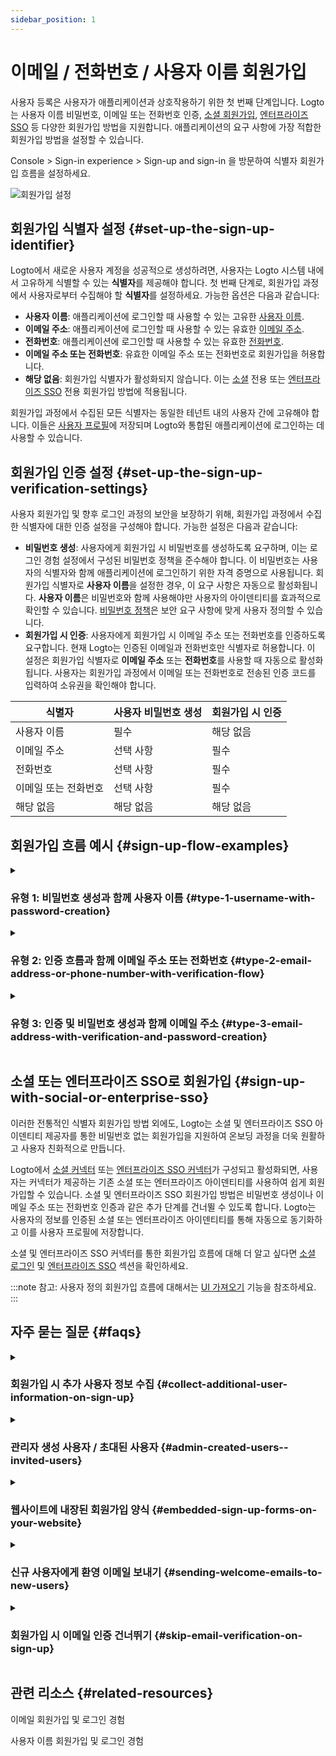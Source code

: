 ```yaml
---
sidebar_position: 1
---
```


# 이메일 / 전화번호 / 사용자 이름 회원가입

사용자 등록은 사용자가 애플리케이션과 상호작용하기 위한 첫 번째 단계입니다. Logto는 사용자 이름 비밀번호, 이메일 또는 전화번호 인증, [소셜 회원가입](/end-user-flows/sign-up-and-sign-in/social-sign-in), [엔터프라이즈 SSO](/end-user-flows/enterprise-sso) 등 다양한 회원가입 방법을 지원합니다. 애플리케이션의 요구 사항에 가장 적합한 회원가입 방법을 설정할 수 있습니다.

<CloudLink to="/sign-in-experience/sign-up-and-sign-in">
  Console > Sign-in experience > Sign-up and sign-in
</CloudLink>
을 방문하여 식별자 회원가입 흐름을 설정하세요.

![회원가입 설정](./assets/sign-in-experience-sign-up.png)

## 회원가입 식별자 설정 \{#set-up-the-sign-up-identifier}

Logto에서 새로운 사용자 계정을 성공적으로 생성하려면, 사용자는 Logto 시스템 내에서 고유하게 식별할 수 있는 **식별자**를 제공해야 합니다. 첫 번째 단계로, 회원가입 과정에서 사용자로부터 수집해야 할 **식별자**를 설정하세요. 가능한 옵션은 다음과 같습니다:

- **사용자 이름**: 애플리케이션에 로그인할 때 사용할 수 있는 고유한 [사용자 이름](/user-management/user-data#username).
- **이메일 주소**: 애플리케이션에 로그인할 때 사용할 수 있는 유효한 [이메일 주소](/user-management/user-data#primary_email).
- **전화번호**: 애플리케이션에 로그인할 때 사용할 수 있는 유효한 [전화번호](/user-management/user-data#primary_phone).
- **이메일 주소 또는 전화번호**: 유효한 이메일 주소 또는 전화번호로 회원가입을 허용합니다.
- **해당 없음**: 회원가입 식별자가 활성화되지 않습니다. 이는 [소셜](/end-user-flows/sign-up-and-sign-in/social-sign-in) 전용 또는 [엔터프라이즈 SSO](/end-user-flows/enterprise-sso) 전용 회원가입 방법에 적용됩니다.

회원가입 과정에서 수집된 모든 식별자는 동일한 테넌트 내의 사용자 간에 고유해야 합니다. 이들은 [사용자 프로필](/user-management/user-data#user-profile)에 저장되며 Logto와 통합된 애플리케이션에 로그인하는 데 사용할 수 있습니다.

## 회원가입 인증 설정 \{#set-up-the-sign-up-verification-settings}

사용자 회원가입 및 향후 로그인 과정의 보안을 보장하기 위해, 회원가입 과정에서 수집한 식별자에 대한 인증 설정을 구성해야 합니다. 가능한 설정은 다음과 같습니다:

- **비밀번호 생성**: 사용자에게 회원가입 시 비밀번호를 생성하도록 요구하며, 이는 로그인 경험 설정에서 구성된 비밀번호 정책을 준수해야 합니다. 이 비밀번호는 사용자의 식별자와 함께 애플리케이션에 로그인하기 위한 자격 증명으로 사용됩니다. 회원가입 식별자로 **사용자 이름**을 설정한 경우, 이 요구 사항은 자동으로 활성화됩니다. **사용자 이름**은 비밀번호와 함께 사용해야만 사용자의 아이덴티티를 효과적으로 확인할 수 있습니다. [비밀번호 정책](/end-user-flows/sign-up-and-sign-in/reset-password#set-up-password-policy)은 보안 요구 사항에 맞게 사용자 정의할 수 있습니다.
- **회원가입 시 인증**: 사용자에게 회원가입 시 이메일 주소 또는 전화번호를 인증하도록 요구합니다. 현재 Logto는 인증된 이메일과 전화번호만 식별자로 허용합니다. 이 설정은 회원가입 식별자로 **이메일 주소** 또는 **전화번호**를 사용할 때 자동으로 활성화됩니다. 사용자는 회원가입 과정에서 이메일 또는 전화번호로 전송된 인증 코드를 입력하여 소유권을 확인해야 합니다.

| 식별자               | 사용자 비밀번호 생성 | 회원가입 시 인증 |
| -------------------- | -------------------- | ---------------- |
| 사용자 이름          | 필수                 | 해당 없음        |
| 이메일 주소          | 선택 사항            | 필수             |
| 전화번호             | 선택 사항            | 필수             |
| 이메일 또는 전화번호 | 선택 사항            | 필수             |
| 해당 없음            | 해당 없음            | 해당 없음        |

## 회원가입 흐름 예시 \{#sign-up-flow-examples}

<details>
  <summary>

### 유형 1: 비밀번호 생성과 함께 사용자 이름 \{#type-1-username-with-password-creation}

</summary>

회원가입 식별자로 **사용자 이름**을 선택합니다. 비밀번호 생성이 강제로 활성화됩니다.

![사용자 이름과 비밀번호 회원가입](./assets/sign-up-username-password.png)

</details>

<details>
  <summary>

### 유형 2: 인증 흐름과 함께 이메일 주소 또는 전화번호 \{#type-2-email-address-or-phone-number-with-verification-flow}

</summary>

회원가입 식별자로 **이메일 주소 또는 전화번호**를 선택합니다. **회원가입 시 인증**이 강제로 활성화됩니다.

![이메일 또는 전화번호 회원가입과 인증](./assets/sign-up-email-verification.png)

</details>

<details>
  <summary>

### 유형 3: 인증 및 비밀번호 생성과 함께 이메일 주소 \{#type-3-email-address-with-verification-and-password-creation}

</summary>

회원가입 식별자로 **이메일 주소**를 선택합니다. **회원가입 시 인증**이 강제로 활성화됩니다. **비밀번호 생성**을 활성화하여 사용자에게 회원가입 시 비밀번호를 생성하도록 요구합니다. (전화번호 회원가입 흐름에도 동일하게 적용됩니다)

![이메일 회원가입과 인증 및 비밀번호 생성](./assets/sign-up-email-password.png)

</details>

## 소셜 또는 엔터프라이즈 SSO로 회원가입 \{#sign-up-with-social-or-enterprise-sso}

이러한 전통적인 식별자 회원가입 방법 외에도, Logto는 소셜 및 엔터프라이즈 SSO 아이덴티티 제공자를 통한 비밀번호 없는 회원가입을 지원하여 온보딩 과정을 더욱 원활하고 사용자 친화적으로 만듭니다.

Logto에서 [소셜 커넥터](/connectors/social-connectors) 또는 [엔터프라이즈 SSO 커넥터](/connectors/enterprise-connectors)가 구성되고 활성화되면, 사용자는 커넥터가 제공하는 기존 소셜 또는 엔터프라이즈 아이덴티티를 사용하여 쉽게 회원가입할 수 있습니다. 소셜 및 엔터프라이즈 SSO 회원가입 방법은 비밀번호 생성이나 이메일 주소 또는 전화번호 인증과 같은 추가 단계를 건너뛸 수 있도록 합니다. Logto는 사용자의 정보를 인증된 소셜 또는 엔터프라이즈 아이덴티티를 통해 자동으로 동기화하고 이를 사용자 프로필에 저장합니다.

소셜 및 엔터프라이즈 SSO 커넥터를 통한 회원가입 흐름에 대해 더 알고 싶다면 [소셜 로그인](/end-user-flows/sign-up-and-sign-in/social-sign-in/) 및 [엔터프라이즈 SSO](/end-user-flows/enterprise-sso/) 섹션을 확인하세요.

:::note
참고: 사용자 정의 회원가입 흐름에 대해서는 [UI 가져오기](/customization/bring-your-ui/) 기능을 참조하세요.
:::

## 자주 묻는 질문 \{#faqs}

<details>
  <summary>

### 회원가입 시 추가 사용자 정보 수집 \{#collect-additional-user-information-on-sign-up}

</summary>
  
회원가입 시 추가 사용자 프로필 정보 (예: 전체 이름, 생일, 회사 이름)를 수집하려면 두 가지 옵션이 있습니다:

- **자체 호스팅 온보딩 흐름**: 성공적인 회원가입 후 사용자에게 맞춤형 데이터 수집을 위한 자체 온보딩 흐름으로 리디렉션합니다.
- **UI 가져오기**: 사용자 프로필 설정 API (곧 출시 예정)를 사용하여 UI 가져오기 기능을 통해 사용자 정의 회원가입 흐름을 만듭니다.

</details>

<details>
  <summary>

### 관리자 생성 사용자 / 초대된 사용자 \{#admin-created-users--invited-users}

</summary>

[초대 전용 회원가입 흐름](/end-user-flows/sign-up-and-sign-in/disable-user-registration/#implement-an-invitation-only-sign-up-flow)을 구현하는 방법을 알아보세요.

</details>

<details>
  <summary>

### 웹사이트에 내장된 회원가입 양식 \{#embedded-sign-up-forms-on-your-website}

</summary>
  
Logto는 현재 로그인 및 회원가입을 위한 헤드리스 API를 지원하지 않습니다. [UI 가져오기](/customization/bring-your-ui/) 기능을 사용하여 Logto에 자체 회원가입 양식을 업로드하거나 로그인 매개변수를 사용하여 웹사이트에서 Logto로 사용자 정보를 채울 수 있습니다. [인증 매개변수](/end-user-flows/authentication-parameters/)에서 사용자 식별자 채우기에 대해 더 알아보세요.

</details>

<details>
  <summary>

### 신규 사용자에게 환영 이메일 보내기 \{#sending-welcome-emails-to-new-users}

</summary>

`User.Created` Webhook 이벤트를 구독하여 신규 사용자에게 환영 이메일을 전송합니다. [Webhook 이벤트](/developers/webhooks/webhooks-events/#data-mutation-hook-events)에 대해 더 알아보세요.

</details>

<details>
  <summary>

### 회원가입 시 이메일 인증 건너뛰기 \{#skip-email-verification-on-sign-up}

</summary>

현재 Logto는 인증된 이메일과 전화번호만 식별자로 지원합니다. 인증 과정은 사용자의 식별자 보안 및 소유권을 보장하기 위해 필요합니다.
인증되지 않은 이메일 또는 전화번호에 대한 지원은 우리의 [로드맵](https://logto.productlane.com/roadmap)에 있습니다. 업데이트를 기대해 주세요!

</details>

## 관련 리소스 \{#related-resources}

<Url href="https://www.youtube.com/watch?v=64rBXpWbScc">이메일 회원가입 및 로그인 경험</Url>

<Url href="https://www.youtube.com/watch?v=chQxCJX6e6w">사용자 이름 회원가입 및 로그인 경험</Url>
